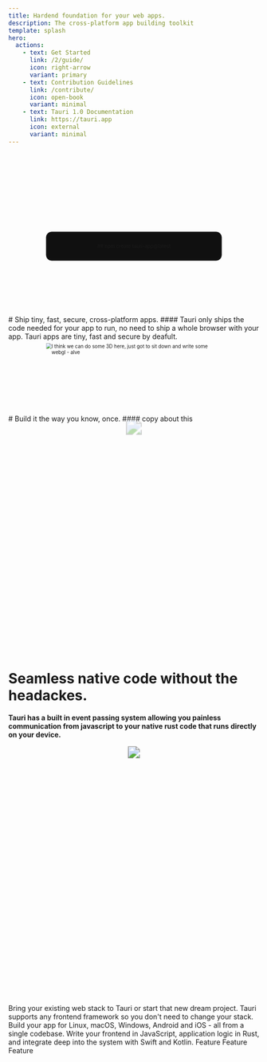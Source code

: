 ```yaml
---
title: Hardend foundation for your web apps.
description: The cross-platform app building toolkit
template: splash
hero:
  actions:
    - text: Get Started
      link: /2/guide/
      icon: right-arrow
      variant: primary
    - text: Contribution Guidelines
      link: /contribute/
      icon: open-book
      variant: minimal
    - text: Tauri 1.0 Documentation
      link: https://tauri.app
      icon: external
      variant: minimal
---
```



<div class="hero-bg">
<div class="bg-logo"></div>
  <div class="bg-grad"></div>
  <div class="bg-grad-red"></div>
</div>

<div style="margin-top:10rem;background-color:#101010;border:1px solid;border-radius:16px;padding:2rem;display:flex;justify-content:center;scale:0.7;margin-bottom:5rem;overflow:hidden;">
## npm create tauri-app@latest
</div>

<br/>
# Ship tiny, fast, secure, cross-platform apps.
#### Tauri only ships the code needed for your app to run, no need to ship a whole browser with your app. Tauri apps are tiny, fast and secure by deafult.

<div style="display:flex;justify-content:center;scale:0.7;margin-bottom:5rem;overflow:hidden;">
<img src="smol.svg" />
I think we can do some 3D here, just got to sit down and write some webgl - alve
</div>

<br/>
<br/>
# Build it the way you know, once.
#### copy about this
<br/>

<div style="display:flex;justify-content:center;scale:2;opacity:0.4;z-index:-10;margin-bottom:30rem;overflow:hidden;">
<img src="frameworks.svg" />
</div>

# Seamless native code without the headackes.
#### Tauri has a built in event passing system allowing you painless communication from javascript to your native rust code that runs directly on your device.

<div style="display:flex;justify-content:center;scale:1.5;margin-bottom:30rem;overflow:hidden;">
<img src="tauwry.svg" />
</div>
<br/>

<CardGrid stagger>
  <Card title="Frontend Independent" icon="rocket">
    Bring your existing web stack to Tauri or start that new dream project.
    Tauri supports any frontend framework so you don't need to change your
    stack.
  </Card>
  <Card title="Cross Platform" icon="rocket">
    Build your app for Linux, macOS, Windows, Android and iOS - all from a
    single codebase.
  </Card>
  <Card title="Inter-Process Communication" icon="rocket">
    Write your frontend in JavaScript, application logic in Rust, and integrate
    deep into the system with Swift and Kotlin.
  </Card>
  <Card title="Maximum Security" icon="rocket">
    Feature
  </Card>
  <Card title="Minimal Size" icon="rocket">
    Feature
  </Card>
  <Card title="Powered by Rust" icon="rocket">
    Feature
  </Card>
</CardGrid>
